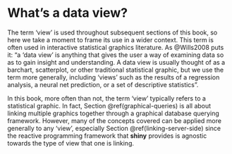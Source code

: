 # What's a data view? {#whats-a-data-view}

The term 'view' is used throughout subsequent sections of this book, so here we take a moment to frame its use in a wider context. This term is often used in interactive statistical graphics literature. As @Wills2008 puts it: "a 'data view' is anything that gives the user a way of examining data so as to gain insight and understanding. A data view is usually thought of as a barchart, scatterplot, or other traditional statistical graphic, but we use the term more generally, including 'views' such as the results of a regression analysis, a neural net prediction, or a set of descriptive statistics".

In this book, more often than not, the term 'view' typically refers to a statistical graphic. In fact, Section \@ref(graphical-queries) is all about linking multiple graphics together through a graphical database querying framework. However, many of the concepts covered can be applied more generally to any 'view', especially Section \@ref(linking-server-side) since the reactive programming framework that **shiny** provides is agnostic towards the type of view that one is linking.